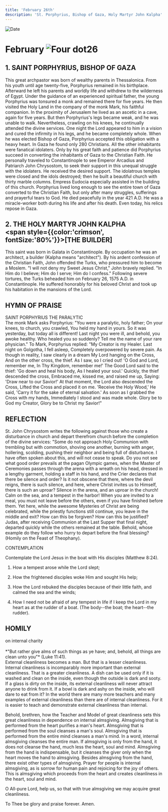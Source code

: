 ```yaml
---
title: 'February 26th'
description: 'St. Porphyrius, Bishop of Gaza, Holy Martyr John Kalpha'
---
```


<RunningHead />
<Image src="/title-imprint.png" height={68} width={50} alt="Date" className="title-imprint"/>

# <div id="date">February <Image className="four-dot" src="/four-dot.png" height={15} width={15} alt="Four dot" />26</div>

## 1. SAINT PORPHYRIUS, BISHOP OF GAZA

This great archpastor was born of wealthy parents in Thessalonica. From his youth until age twenty-five, Porphyrius remained in his birthplace. Afterward he left his parents and worldly life and withdrew to the wilderness of Egypt. Under the guidance of an experienced spiritual father, the young Porphyrius was tonsured a monk and remained there for five years. He then visited the Holy Land in the company of the monk Mark, his faithful companion. In the proximity of Jerusalem he lived as an ascetic in a cave, again for five years. But then Porphyrius's legs became weak, and he was unable to walk. Nevertheless, crawling on his knees, he continually attended the divine services. One night the Lord appeared to him in a vision and cured the infirmity in his legs, and he became completely whole. When he was elected Bishop of Gaza, Porphyrius accepted this obligation with a heavy heart. In Gaza he found only 280 Christians. All the other inhabitants were fanatical idolaters. Only by his great faith and patience did Porphyrius succeed in converting the inhabitants of Gaza to the Christian Faith. He personally traveled to Constantinople to see Emperor Arcadius and Patriarch John Chrysostom, to seek their support in this unequal struggle with the idolaters. He received the desired support. The idolatrous temples were closed and the idols destroyed; then he built a beautiful church with thirty marble columns. Empress Eudocia especially assisted in the building of this church. Porphyrius lived long enough to see the entire town of Gaza converted to the Christian Faith, but only after many struggles, sufferings and prayerful tears to God. He died peacefully in the year 421 A.D. He was a miracle-worker both during his life and after his death. Even today, his relics repose in Gaza.

## 2. THE HOLY MARTYR JOHN KALPHA<br /><span style={{color:'crimson', fontSize:'80%'}}>[THE BUILDER]</span>

This saint was born in Galata in Constantinople. By occupation he was an architect, a builder (Kalpha means "architect"). By his ardent confession of the Christian Faith, John offended the Turks, who pressured him to become a Moslem. "I will not deny my Sweet Jesus Christ," John bravely replied. "In Him do I believe; Him do I serve; Him do I confess." Following severe tortures, the Turks beheaded him on February 26, 1575 A.D. in Constantinople. He suffered honorably for his beloved Christ and took up his habitation in the mansions of the Lord.


## HYMN OF PRAISE
<div style={{textAlign:'center', color:'crimson', fontWeight:'bold'}}>
SAINT PORPHYRIUS THE PARALYTIC
</div>
The monk Mark asks Porphyrius:  
"You were a paralytic, holy father;  
On your knees, to church, you crawled,  
You held my hand in yours.  
So it was yesterday, but today all is different!  
Last night you were ill, and behold, you awoke healthy.  
Who healed you so suddenly?  
Tell me the name of your rare physician."  
To Mark, Porphyrius replied:  
"My Creator is my Healer.  
Last night on Golgotha, I fell asleep,  
Completely overpowered by severe pain.  
As though in reality, I saw clearly in a dream  
My Lord hanging on the Cross,  
And on the other cross, the thief.  
As I saw, so I cried out!  
'O God and Lord, remember me,  
In Thy Kingdom, remember me!'  
The Good Lord said to the thief:  
'Go down and heal his body,  
As I healed your soul.'  
Quickly, the thief descended the cross,  
Embraced me, kissed me, and raised me up,  
Saying: 'Draw near to our Savior!'  
At that moment, the Lord also descended the Cross,  
Lifted the Cross and placed it on me.  
'Receive the Holy Wood,' He said,  
'Carry it for the sake of eternal salvation.'  
As soon as I grabbed the Cross with my hands,  
Immediately I stood and was made whole.  
Glory be to God my Creator,  
Glory be to Christ my Savior!"  


## REFLECTION

St. John Chrysostom writes the following against those who create a disturbance in church and depart therefrom church before the completion of the divine services: "Some do not approach Holy Communion with trembling but with commotion, shoving one another, burning with anger, hollering, scolding, pushing their neighbor and being full of disturbance. I have often spoken about this, and will not cease to speak. Do you not see what good order prevails at the pagan Olympic games, when the Master of Ceremonies passes through the arena with a wreath on his head, dressed in a lengthy garment, holding a staff in his hand, and the Crier declares that there be silence and order? Is it not obscene that there, where the devil reigns, there is such silence, and here, where Christ invites us to Himself, there is such an uproar? Silence in the arena, and an uproar in the church! Calm on the sea, and a tempest in the harbor! When you are invited to a meal, you must not leave before the others, even if you have finished before them. Yet here, while the awesome Mysteries of Christ are being celebrated, while the priestly functions still continue, you leave in the middle and exit? How can this be forgiven? How can this be justified? Judas, after receiving Communion at the Last Supper that final night, departed quickly while the others remained at the table. Behold, whose example do they follow who hurry to depart before the final blessing? (Homily on the Feast of Theophany).

CONTEMPLATION

Contemplate the Lord Jesus in the boat with His disciples (Matthew 8:24).

1. How a tempest arose while the Lord slept;

2. How the frightened disciples woke Him and sought His help;

3. How the Lord rebuked the disciples because of their little faith, and calmed the sea and the winds;

4. How I need not be afraid of any tempest in life if I keep the Lord in my heart as at the rudder of a boat. (The body--the boat; the heart--the rudder).


## HOMILY
<div style={{textAlign:'center', color:'crimson', fontWeight:'bold'}}>
on internal charity
</div><br />
<div style={{textAlign:'right'}}>
*"But rather give alms of such things as ye have; and, behold, all things are clean unto you"* (Luke 11:41).
</div>
External cleanliness becomes a man. But that is a lesser cleanliness. Internal cleanliness is incomparably more important than external cleanliness. That is a greater cleanliness. A dish can be used only if it is washed and clean on the inside, even though the outside is dark and sooty. If a glass is dirty on the inside, its external cleanliness will never attract anyone to drink from it. If a bowl is dark and ashy on the inside, who will dare to eat from it? In the world there are many more teachers and many examples of external cleanliness than there are of internal cleanliness. For it is easier to teach and demonstrate external cleanliness than internal.

Behold, brethren, how the Teacher and Model of great cleanliness sets this great cleanliness in dependence on internal almsgiving. Almsgiving that is performed from the heart purifies a man's heart. Almsgiving that is performed from the soul cleanses a man's soul. Almsgiving that is performed from the entire mind cleanses a man's mind. In a word, internal almsgiving cleanses the entire man. If almsgiving is only from the hand, it does not cleanse the hand, much less the heart, soul and mind. Almsgiving from the hand is indispensable, but it cleanses the giver only when the heart moves the hand to almsgiving. Besides almsgiving from the hand, there exist other types of almsgiving. Prayer for people is internal almsgiving, as is sorrow for human pain and rejoicing for the joy of others. This is almsgiving which proceeds from the heart and creates cleanliness in the heart, soul and mind.

O All-pure Lord, help us, so that with true almsgiving we may acquire great cleanliness.

To Thee be glory and praise forever. Amen.